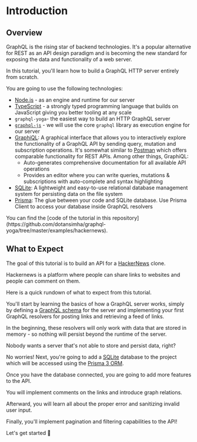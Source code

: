 
# Introduction

## Overview

GraphQL is the rising star of backend technologies. It's a popular alternative for REST as an API design paradigm and is becoming the new standard for exposing the data and functionality of a web server.

In this tutorial, you'll learn how to build a GraphQL HTTP server entirely from scratch.

You are going to use the following technologies:

- [Node.js](https://nodejs.org) - as an engine and runtime for our server
- [TypeScript](https://typescriptlang.org) - a strongly typed programming language that builds on JavaScript giving you better tooling at any scale
- `graphql-yoga`- the easiest way to build an HTTP GraphQL server
- [`graphql-js`](https://github.com/graphql/graphql-js) - we will use the core `graphql` library as execution engine for our server
- [GraphiQL](https://github.com/graphql/graphiql): A graphical interface that allows you to interactively
  explore the functionality of a GraphQL API by sending query, mutation and subscription operations. It's somewhat similar to
  [Postman](https://getpostman.com) which offers comparable functionality for REST APIs. Among other things,
  GraphiQL:
  - Auto-generates comprehensive documentation for all available API operations
  - Provides an editor where you can write queries, mutations & subscriptions with auto-complete and syntax
    highlighting
- [SQLite](https://sqlite.org): A lightweight and easy-to-use relational database management system for persisting data on the file system
- [Prisma](https://prisma.io): The glue between your code and SQLite database. Use Prisma Client to access your database inside
  GraphQL resolvers

<Callout>
  You can find the [code of the tutorial in this
  repository](https://github.com/dotansimha/graphql-yoga/tree/master/examples/hackernews).
</Callout>

## What to Expect

The goal of this tutorial is to build an API for a [HackerNews](https://news.ycombinator.com) clone.

Hackernews is a platform where people can share links to websites and people can comment on them.

Here is a quick rundown of what to expect from this tutorial.

You'll start by learning the basics of how a GraphQL server works, simply by defining a [GraphQL schema](https://prisma.io/blog/graphql-server-basics-the-schema-ac5e2950214e) for the server and implementing your first GraphQL resolvers for posting links and retrieving a feed of links.

In the beginning, these resolvers will only work with data that are stored in memory - so nothing will persist beyond the runtime of the server.

Nobody wants a server that's not able to store and persist data, right?

No worries! Next, you're going to add a [SQLite](http://sqlite.org) database to the project which will be accessed using the [Prisma 3 ORM](https://prisma.io).

Once you have the database connected, you are going to add more features to the API.

You will implement comments on the links and introduce graph relations.

Afterward, you will learn all about the proper error and sanitizing invalid user input.

Finally, you'll implement pagination and filtering capabilities to the API!

Let's get started 🚀
